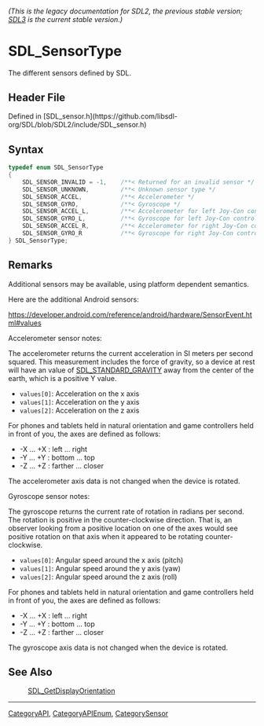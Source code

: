 ====== (This is the legacy documentation for SDL2, the previous stable version; [https://wiki.libsdl.org/SDL3/ SDL3] is the current stable version.) ======
= SDL_SensorType =

The different sensors defined by SDL.

== Header File ==

Defined in [SDL_sensor.h](https://github.com/libsdl-org/SDL/blob/SDL2/include/SDL_sensor.h)

== Syntax ==

<syntaxhighlight lang='c'>
typedef enum SDL_SensorType
{
    SDL_SENSOR_INVALID = -1,    /**< Returned for an invalid sensor */
    SDL_SENSOR_UNKNOWN,         /**< Unknown sensor type */
    SDL_SENSOR_ACCEL,           /**< Accelerometer */
    SDL_SENSOR_GYRO,            /**< Gyroscope */
    SDL_SENSOR_ACCEL_L,         /**< Accelerometer for left Joy-Con controller and Wii nunchuk */
    SDL_SENSOR_GYRO_L,          /**< Gyroscope for left Joy-Con controller */
    SDL_SENSOR_ACCEL_R,         /**< Accelerometer for right Joy-Con controller */
    SDL_SENSOR_GYRO_R           /**< Gyroscope for right Joy-Con controller */
} SDL_SensorType;</syntaxhighlight>

== Remarks ==

Additional sensors may be available, using platform dependent semantics.

Here are the additional Android sensors:

https://developer.android.com/reference/android/hardware/SensorEvent.html#values

Accelerometer sensor notes:

The accelerometer returns the current acceleration in SI meters per second
squared. This measurement includes the force of gravity, so a device at
rest will have an value of [[SDL_STANDARD_GRAVITY]] away from the center of
the earth, which is a positive Y value.

* <code>values[0]</code>: Acceleration on the x axis
* <code>values[1]</code>: Acceleration on the y axis
* <code>values[2]</code>: Acceleration on the z axis

For phones and tablets held in natural orientation and game controllers
held in front of you, the axes are defined as follows:

* -X ... +X : left ... right
* -Y ... +Y : bottom ... top
* -Z ... +Z : farther ... closer

The accelerometer axis data is not changed when the device is rotated.

Gyroscope sensor notes:

The gyroscope returns the current rate of rotation in radians per second.
The rotation is positive in the counter-clockwise direction. That is, an
observer looking from a positive location on one of the axes would see
positive rotation on that axis when it appeared to be rotating
counter-clockwise.

* <code>values[0]</code>: Angular speed around the x axis (pitch)
* <code>values[1]</code>: Angular speed around the y axis (yaw)
* <code>values[2]</code>: Angular speed around the z axis (roll)

For phones and tablets held in natural orientation and game controllers
held in front of you, the axes are defined as follows:

* -X ... +X : left ... right
* -Y ... +Y : bottom ... top
* -Z ... +Z : farther ... closer

The gyroscope axis data is not changed when the device is rotated.

== See Also ==

:[[SDL_GetDisplayOrientation]]

----
[[CategoryAPI]], [[CategoryAPIEnum]], [[CategorySensor]]


